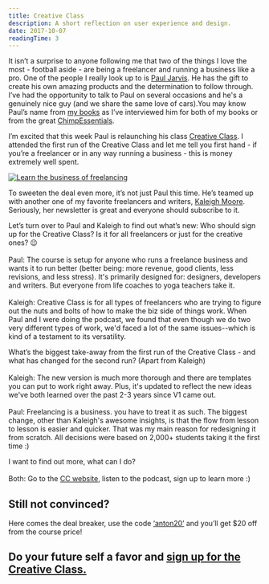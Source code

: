 ```yaml
---
title: Creative Class
description: A short reflection on user experience and design.
date: 2017-10-07
readingTime: 3
---
```


It isn’t a surprise to anyone following me that two of the things I love the most - football aside - are being a freelancer and running a business like a pro.
One of the people I really look up to is <a href="https://pjrvs.com">Paul Jarvis</a>. He has the gift to create his own amazing products and the determination to follow through. I’ve had the opportunity to talk to Paul on several occasions and he's a genuinely nice guy (and we share the same love of cars).You may know Paul’s name from <a href="/books/">my books</a> as I’ve interviewed him for both of my books or from the great <a href="https://chimpessentials.com/chimp/156/">ChimpEssentials</a>.

I’m excited that this week Paul is relaunching his class <a href="https://creativeclass.co/ref/50/">Creative Class</a>. I attended the first run of the Creative Class and let me tell you first hand - if you’re a freelancer or in any way running a business - this is money extremely well spent.

<a href="https://creativeclass.co/ref/50/" title="Learn the business of freelancing"><img src="https://creativeclass.co/wp-content/uploads/2017/09/cc-aff01.jpg" alt="Learn the business of freelancing" /></a>

To sweeten the deal even more, it’s not just Paul this time. He’s teamed up with another one of my favorite freelancers and writers, <a href="https://kaleighmoore.com/">Kaleigh Moore</a>. Seriously, her newsletter is great and everyone should subscribe to it.

Let’s turn over to Paul and Kaleigh to find out what’s new:
Who should sign up for the Creative Class? Is it for all freelancers or just for the creative ones? 😉<br /><br />
Paul:  The course is setup for anyone who runs a freelance business and wants it to run better (better being: more revenue, good clients, less revisions, and less stress). It's primarily designed for: designers, developers and writers. But everyone from life coaches to yoga teachers take it.<br /><br />
Kaleigh: Creative Class is for all types of freelancers who are trying to figure out the nuts and bolts of how to make the biz side of things work. When Paul and I were doing the podcast, we found that even though we do two very different types of work, we'd faced a lot of the same issues--which is kind of a testament to its versatility.

What’s the biggest take-away from the first run of the Creative Class - and what has changed for the second run? (Apart from Kaleigh)<br /><br />
Kaleigh: The new version is much more thorough and there are templates you can put to work right away. Plus, it's updated to reflect the new ideas we've both learned over the past 2-3 years since V1 came out.<br /><br />
Paul: Freelancing is a business. you have to treat it as such. The biggest change, other than Kaleigh's awesome insights, is that the flow from lesson to lesson is easier and quicker. That was my main reason for redesigning it from scratch. All decisions were based on 2,000+ students taking it the first time :)

I want to find out more, what can I do?<br /><br />
Both: Go to the <a href="https://creativeclass.co/ref/50/">CC website</a>, listen to the podcast, sign up to learn more :)

## Still not convinced?
Here comes the deal breaker, use the code <u>‘anton20’</u> and you’ll get $20 off from the course price!

## Do your future self a favor and <a href="https://creativeclass.co/ref/50/">sign up for the Creative Class.</a>